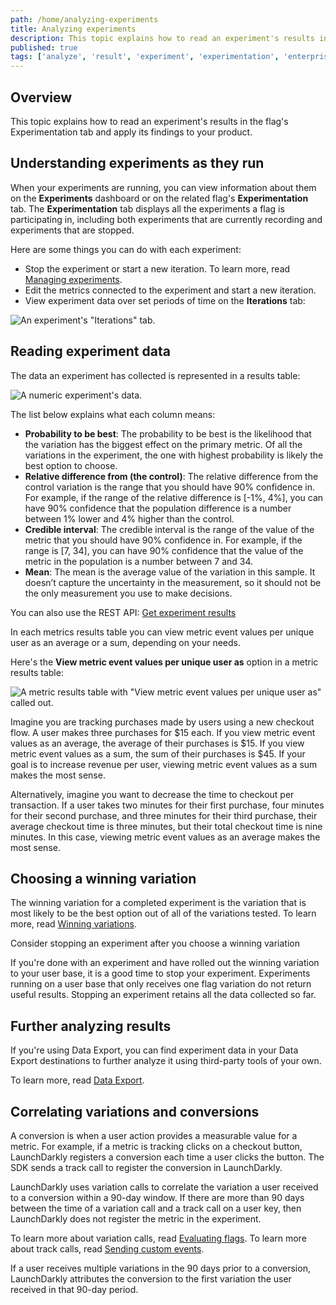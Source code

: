 ```yaml
---
path: /home/analyzing-experiments
title: Analyzing experiments
description: This topic explains how to read an experiment's results in the flag's Experimentation tab and apply its findings to your product.
published: true
tags: ['analyze', 'result', 'experiment', 'experimentation', 'enterprise']
---
```


## Overview

This topic explains how to read an experiment's results in the flag's Experimentation tab and apply its findings to your product.

## Understanding experiments as they run

When your experiments are running, you can view information about them on the **Experiments** dashboard or on the related flag's **Experimentation** tab. The **Experimentation** tab displays all the experiments a flag is participating in, including both experiments that are currently recording and experiments that are stopped.

Here are some things you can do with each experiment:

- Stop the experiment or start a new iteration. To learn more, read [Managing experiments](/home/analyzing-experiments/managing).
- Edit the metrics connected to the experiment and start a new iteration.
- View experiment data over set periods of time on the **Iterations** tab:

![An experiment's "Iterations" tab.](experiment-iterations-tab.png)

## Reading experiment data

The data an experiment has collected is represented in a results table:

![A numeric experiment's data.](experiment-card.png)

The list below explains what each column means:

- **Probability to be best**: The probability to be best is the likelihood that the variation has the biggest effect on the primary metric. Of all the variations in the experiment, the one with highest probability is likely the best option to choose.
- **Relative difference from (the control)**: The relative difference from the control variation is the range that you should have 90% confidence in. For example, if the range of the relative difference is [-1%, 4%], you can have 90% confidence that the population difference is a number between 1% lower and 4% higher than the control.
- **Credible interval**: The credible interval is the range of the value of the metric that you should have 90% confidence in. For example, if the range is [7, 34], you can have 90% confidence that the value of the metric in the population is a number between 7 and 34.
- **Mean**: The mean is the average value of the variation in this sample. It doesn’t capture the uncertainty in the measurement, so it should not be the only measurement you use to make decisions.

<LearnMore>

You can also use the REST API: [Get experiment results](https://apidocs.launchdarkly.com/tag/Experiments-(beta)#operation/getExperimentResults)

</LearnMore>

In each metrics results table you can view metric event values per unique user as an average or a sum, depending on your needs. 

Here's the **View metric event values per unique user as** option in a metric results table:

![A metric results table with "View metric event values per unique user as" called out.](experiment-card-view-metric-event-callout.png)

Imagine you are tracking purchases made by users using a new checkout flow. A user makes three purchases for $15 each. If you view metric event values as an average, the average of their purchases is $15. If you view metric event values as a sum, the sum of their purchases is $45. If your goal is to increase revenue per user, viewing metric event values as a sum makes the most sense.

Alternatively, imagine you want to decrease the time to checkout per transaction. If a user takes two minutes for their first purchase, four minutes for their second purchase, and three minutes for their third purchase, their average checkout time is three minutes, but their total checkout time is nine minutes. In this case, viewing metric event values as an average makes the most sense.

## Choosing a winning variation

The winning variation for a completed experiment is the variation that is most likely to be the best option out of all of the variations tested. To learn more, read [Winning variations](/home/analyzing-experiments/winning-variation).

<Callout intent="info">
<CalloutTitle>Consider stopping an experiment after you choose a winning variation</CalloutTitle>
<CalloutDescription>

If you're done with an experiment and have rolled out the winning variation to your user base, it is a good time to stop your experiment. Experiments running on a user base that only receives one flag variation do not return useful results. Stopping an experiment retains all the data collected so far.

</CalloutDescription>
</Callout>

## Further analyzing results

If you're using Data Export, you can find experiment data in your Data Export destinations to further analyze it using third-party tools of your own.

To learn more, read [Data Export](/home/data-export).

## Correlating variations and conversions

A conversion is when a user action provides a measurable value for a metric. For example, if a metric is tracking clicks on a checkout button, LaunchDarkly registers a conversion each time a user clicks the button. The SDK sends a track call to register the conversion in LaunchDarkly.

LaunchDarkly uses variation calls to correlate the variation a user received to a conversion within a 90-day window. If there are more than 90 days between the time of a variation call and a track call on a user key, then LaunchDarkly does not register the metric in the experiment. 

To learn more about variation calls, read [Evaluating flags](/sdk/features/evaluating). To learn more about track calls, read [Sending custom events](/sdk/features/events).

If a user receives multiple variations in the 90 days prior to a conversion, LaunchDarkly attributes the conversion to the first variation the user received in that 90-day period.
